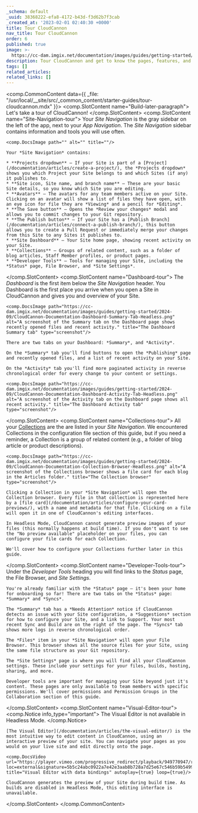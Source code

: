 ```yaml
---
_schema: default
_uuid: 38368222-efa8-4172-b43d-f3d62b7f3cab
_created_at: '2023-02-01 02:40:30 +0000'
title: Tour CloudCannon
nav_title: Tour CloudCannon
order: 6
published: true
image: >-
  https://cc-dam.imgix.net/documentation/images/guides/getting-started/guide-thumbnails/CloudCannon-Getting-Started-Thumbnail-Universal.png
description: Tour CloudCannon and get to know the pages, features, and editing interfaces.
tags: []
related_articles:
related_links: []
---
```

<comp.CommonContent data={{ _file: "/usr/local/__site/src/_common_content/starter-guides/tour-cloudcannon.mdx" }}>
  <comp.SlotContent name="Build-later-paragraph">
    Let's take a tour of CloudCannon!
  </comp.SlotContent>
  <comp.SlotContent name="Site-Navigation-tour">
    Your *Site Navigation* is the gray sidebar on the left of the app, next to your *App* *Navigation*. The *Site Navigation* sidebar contains information and tools you will use often.

    <comp.DocsImage path="" alt="" title=""/>

    Your *Site Navigation* contains:

    * **Projects dropdown** — If your Site is part of a [Project](/documentation/articles/create-a-project/), the *Projects dropdown* shows you which Project your Site belongs to and which Sites (if any) it publishes to.
    * **Site icon, Site name, and branch name** — These are your basic Site details, so you know which Site you are editing.
    * **Avatars** — The avatars for any team members active on your Site. Clicking on an avatar will show a list of files they have open, with an eye icon for file they are *Viewing* and a pencil for *Editing*.
    * **The Save button** — Opens the *Review your changes* modal and allows you to commit changes to your Git repository.
    * **The Publish button** — If your Site has a [Publish Branch](/documentation/articles/connect-a-publish-branch/), this button allows you to create a Pull Request or immediately merge your changes from this Site to any Sites it publishes to.
    * **Site Dashboard** — Your Site home page, showing recent activity on your Site.
    * **Collections** — Groups of related content, such as a folder of blog articles, Staff Member profiles, or product pages.
    * **Developer Tools** — Tools for managing your Site, including the *Status* page, File Browser, and *Site Settings*.
  </comp.SlotContent>
  <comp.SlotContent name="Dashboard-tour">
    The *Dashboard* is the first item below the *Site Navigation* header. You Dashboard is the first place you arrive when you open a Site in CloudCannon and gives you and overview of your Site.

    <comp.DocsImage path="https://cc-dam.imgix.net/documentation/images/guides/getting-started/2024-09/CloudCannon-Documentation-Dashboard-Summary-Tab-Headless.png" alt="A screenshot of the Summary tab on the Dashboard page shows recently opened files and recent activity." title="The Dashboard Summary tab" type="screenshot"/>

    There are two tabs on your Dashboard: *Summary*, and *Activity*.

    On the *Summary* tab you'll find buttons to open the *Publishing* page and recently opened files, and a list of recent activity on your Site.

    On the *Activity* tab you'll find more paginated activity in reverse chronological order for every change to your content or settings.

    <comp.DocsImage path="https://cc-dam.imgix.net/documentation/images/guides/getting-started/2024-09/CloudCannon-Documentation-Dashboard-Activity-Tab-Headless.png" alt="A screenshot of the Activity tab on the Dashboard page shows all recent activity." title="The Dashboard Activity tab" type="screenshot"/>
  </comp.SlotContent>
  <comp.SlotContent name="Collections-tour">
    All your [Collections](/documentation/articles/what-is-a-collection/) are the are listed in your *Site Navigation*. We encountered Collections in the configuration file section of this guide, but if you need a reminder, a Collection is a group of related content (e.g., a folder of blog article or product descriptions).

    <comp.DocsImage path="https://cc-dam.imgix.net/documentation/images/guides/getting-started/2024-09/CloudCannon-Documentation-Collection-Browser-Headless.png" alt="A screenshot of the Collections browser shows a file card for each blog in the Articles folder." title="The Collection browser" type="screenshot"/>

    Clicking a Collection in your *Site Navigation* will open the Collection browser. Every file in that collection is represented here by a [file card](/documentation/articles/configure-your-card-previews/), with a name and metadata for that file. Clicking on a file will open it in one of CloudCannon's editing interfaces.

    In Headless Mode, CloudCannon cannot generate preview images of your files (this normally happens at build time). If you don't want to see the "No preview available" placeholder on your files, you can configure your file cards for each Collection.

    We'll cover how to configure your Collections further later in this guide.
  </comp.SlotContent>
  <comp.SlotContent name="Developer-Tools-tour">
    Under the *Developer Tools* heading you will find links to the *Status* page, the File Browser, and *Site Settings*.

    You're already familiar with the *Status* page — it's been your home for onboarding so far! There are two tabs on the *Status* page: *Summary* and *Syncs*.

    The *Summary* tab has a *Needs Attention* notice if CloudCannon detects an issue with your Site configuration, a *Suggestions* section for how to configure your Site, and a link to Support. Your most recent Sync and Build are on the right of the page. The *Syncs* tab shows more logs in reverse chronological order.

    The *Files* item in your *Site Navigation* will open your File Browser. This browser shows all the source files for your Site, using the same file structure as your Git repository.

    The *Site Settings* page is where you will find all your CloudCannon settings. These include your settings for your files, builds, hosting, sharing, and more.

    Developer tools are important for managing your Site beyond just it's content. These pages are only available to team members with specific permissions. We'll cover permissions and Permission Groups in the Collaboration section of this guide.
  </comp.SlotContent>
  <comp.SlotContent name="Visual-Editor-tour">
    <comp.Notice info_type="important">
      The Visual Editor is not available in Headless Mode.
    </comp.Notice>

    [The Visual Editor](/documentation/articles/the-visual-editor/) is the most intuitive way to edit content in CloudCannon, using an interactive preview of your site. You can navigate your pages as you would on your live site and edit directly onto the page.

    <comp.DocsVideo url="https://player.vimeo.com/progressive_redirect/playback/949770947/rendition/1080p/file.mp4?loc=external&signature=5b5c24abc0922a7e42e3aab8b728a7d25e67c546b59b5499453d19bf37cf71aa" title="Visual Editor with data bindings" autoplay={true} loop={true}/>

    CloudCannon generates the preview of your Site during build time. As builds are disabled in Headless Mode, this editing interface is unavailable.
  </comp.SlotContent>
</comp.CommonContent>